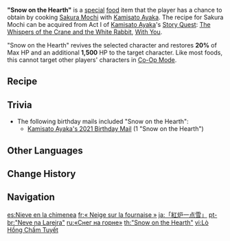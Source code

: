 {{Food Infobox
|id              = 108300
|description     = This is almost like a small, lovely, and intricate artwork, with its pale red outer coat covering the feelings that the young maiden began to harbor from that moment on. If one had the honor of enjoying such a treat while having tea with a princess as graceful and noble as a white heron, one would surely yearn to have that moment stretch into eternity.
|type            = Recovery Dishes
|effectType      = Revive
|effect          = Revives a character and restores '''20'''% of Max HP, then restores an additional '''1500''' HP.
|eff_att1        = Revive
|eff_att2        = HP Restore
|eff_att3        = HP Restore Percent
|eff_att4        = HP Restore Fixed
|quality         = 3
|base            = Sakura Mochi
|character       = Kamisato Ayaka
}}
'''"Snow on the Hearth"''' is a [[Special Dish|special]] [[food]] item that the player has a chance to obtain by cooking [[Sakura Mochi]] with [[Kamisato Ayaka]]. The recipe for Sakura Mochi can be acquired from Act I of [[Kamisato Ayaka]]'s [[Story Quest]]: [[The Whispers of the Crane and the White Rabbit]], [[With You]].

"Snow on the Hearth" revives the selected character and restores '''20%''' of Max HP and an additional '''1,500''' HP to the target character. Like most foods, this cannot target other players' characters in [[Co-Op Mode]].

==Recipe==
{{Recipe
|type = Cooking
|Rice = 4
|Sugar = 2
|Sakura Bloom = 1
|sort = Rice;Sugar;Sakura Bloom
|character = Kamisato Ayaka
}}

==Trivia==
* The following birthday mails included "Snow on the Hearth":
** [[Mail/Tonight... (2021-09-28)|Kamisato Ayaka's 2021 Birthday Mail]] (1 "Snow on the Hearth")

==Other Languages==
{{Other Languages
|en      = "Snow on the Hearth"
|zhs     = 「红炉一点雪」
|zhs_rm  = "Hóng Lú Yīdiǎn Xuě"
|zht     = 「紅爐一點雪」
|zht_rm  = "Hóng Lú Yīdiǎn Xuě"
|zh_tl   = "A Little Snow [on] Furnace"
|ja      = 「紅炉一点雪」
|ja_rm   = "Kouro Ittensetsu"
|ja_tl   = "A Spot of Snow on the Burning Hearth"
|ja_note = The dish's name is a slight modification of the phrase {{ja|紅炉上一点の雪|rm=kouro-jou itten no yuki}}, taken from the {{ja|{{w|ja:近思録|近思録}}|rm=Kinshiroku}} {{zh|近思錄|rm=Jìnsīlù}}, a book of philosophy compiled by the Chinese scholar {{w|Zhu Xi}} in 1176. Zhu Xi's work was greatly influential in both China and Japan. In context, the phrase means "[like a spot of snow on the burning hearth], self-interest/hesitation/doubt will melt away in an instant."
|ko      = 「홍로일점설」
|ko_rm   = "Hongro'iljeomseol"
|ko_tl   = "A Little Snow on Burning Brazier"
|es      = Nieve en la chimenea
|es_tl   = Snow on the Chimney
|fr      = « Neige sur la fournaise »
|fr_tl   = "Snow on the Furnace"
|ru      = «Снег на горне»
|ru_tl   = "Snow on the Hearth"
|th      = "Snow on the Hearth"
|vi      = Lò Hồng Chấm Tuyết
|vi_tl   = Snow in Pink Furnace
|de      = „Schnee auf dem Herd“
|de_tl   = "Snow on the Hearth"
|id      = "Snow on the Hearth"
|pt      = "Neve na Lareira"
|pt_tl   = "Snow at the Fireplace"
|tr      = Karlı Yuva
|tr_tl   = Snowy Nest
|it      = Neve sul focolare
|it_tl   = Snow on the Fireplace
|it_note = ''Focolare'' is also commonly used as a symbol for the home and family intimacy.
}}

==Change History==
{{Change History|2.0}}

==Navigation==
{{Food Navbox|type=Special Dishes}}

[[es:Nieve en la chimenea]]
[[fr:« Neige sur la fournaise »]]
[[ja:「紅炉一点雪」]]
[[pt-br:"Neve na Lareira"]]
[[ru:«Снег на горне»]]
[[th:"Snow on the Hearth"]]
[[vi:Lò Hồng Chấm Tuyết]]